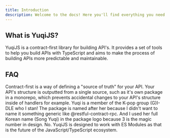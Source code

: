 ```yaml
---
title: Introduction
description: Welcome to the docs! Here you'll find everything you need for using YuqiJS.
---
```



## What is YuqiJS?

YuqiJS is a contract-first library for building API's. It provides a set of tools to help you build APIs with TypeScript and aims to make the process of building APIs more predictable and maintainable.

## FAQ
<Accordions type="multiple">
  <Accordion title="What does contract-first mean?">
  Contract-first is a way of defining a "source of truth" for your API. Your API's structure is outputted from a single source, such as it's own package in a monorepo, which prevents accidental changes to your API's structure inside of handlers for example.
  </Accordion>
  <Accordion title="Why is the package called YuqiJS?">
  Yuqi is a member of the K-pop group (G)I-DLE who I stan! The package is named after her because I didn't want to name it something generic like @restful-contract-rpc. And I used her full Korean name (Song Yuqi) in the package logo because 3 is the magic number in design. 
  </Accordion>
  <Accordion title="Can this be used with CommonJS?">
  No. YuqiJS is designed to work with ES Modules as that is the future of the JavaScript/TypeScript ecosystem.
  </Accordion>
</Accordions>